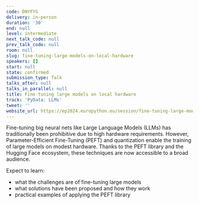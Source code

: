 ```yaml
---
code: DNYFYG
delivery: in-person
duration: '30'
end: null
level: intermediate
next_talk_code: null
prev_talk_code: null
room: null
slug: fine-tuning-large-models-on-local-hardware
speakers: []
start: null
state: confirmed
submission_type: Talk
talks_after: null
talks_in_parallel: null
title: Fine-tuning large models on local hardware
track: 'PyData: LLMs'
tweet: ''
website_url: https://ep2024.europython.eu/session/fine-tuning-large-models-on-local-hardware
---
```


Fine-tuning big neural nets like Large Language Models (LLMs) has traditionally been prohibitive due to high hardware requirements. However, Parameter-Efficient Fine-Tuning (PEFT) and quantization enable the training of large models on modest hardware. Thanks to the PEFT library and the Hugging Face ecosystem, these techniques are now accessible to a broad audience.

Expect to learn:

- what the challenges are of fine-tuning large models
- what solutions have been proposed and how they work
- practical examples of applying the PEFT library
